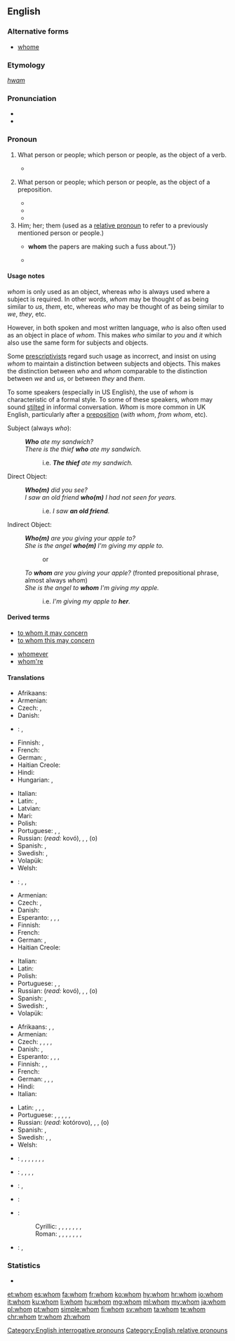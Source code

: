 ==English==
{{wikipedia}}

===Alternative forms===
* [[whome]] {{qualifier|obsolete}}

===Etymology===
{{etyl|ang|en}} ''[[hwam]]''

===Pronunciation===
* {{IPA|/huːm/}}
* {{audio|en-us-whom.ogg|Audio (US)|lang=en}}

===Pronoun===
{{en-pron|the singular and plural [[objective case]] of|who}}

# {{context|formal|lang=en}} What person or people; which person or people, as the object of a verb.
#: {{usex|lang=en|'''Whom''' did you ask?}}
#* {{RQ:Wodehouse Offing|XVIII|“Oh?” she said. “So you have decided to revise my guest list for me? You have the nerve, the – the –” I saw she needed helping out. “Audacity,” I said, throwing her the line. “The audacity to dictate to me who I shall have in my house.” It should have been “'''whom'''”, but I let it go. “You have the –” “Crust.” “– the immortal rind,” she amended, and I had to admit it was stronger, “to tell me '''whom'''” – she got it right that time – “I may entertain at Brinkley Court and who” – wrong again – “I may not.”}}
# {{context|formal|lang=en}} What person or people; which person or people, as the object of a preposition.
#: {{usex|lang=en|To '''whom''' are you referring?&nbsp;&nbsp;With '''whom''' were you talking?}}
#* {{quote-book|year=1898|author={{w|Winston Churchill (novelist)|Winston Churchill}}
|title={{w|The Celebrity}}|chapter=1
|passage=The stories did not seem to me to touch life. They were plainly intended to have a bracing moral effect, and perhaps had this result for the people at '''whom''' they were aimed.}}
#* {{quote-book|year=1922|author={{w|Ben Travers}}|title={{w|A Cuckoo in the Nest}}
|chapter=1|url=http://openlibrary.org/works/OL1521052W
|passage=He read the letter aloud. Sophia listened with the studied air of one for '''whom''', even in these days, a title possessed some surreptitious allurement.}}
#* {{RQ:Wodehouse Offing|I|“A very hearty pip-pip to you, old ancestor,” I said, well pleased, for she is a woman with '''whom''' it is always a privilege to chew the fat. “And a rousing toodle-oo to you, you young blot on the landscape,” she replied cordially.}}
# Him; her; them (used as a [[relative pronoun]] to refer to a previously mentioned person or people.)
#: {{usex|lang=en|He's a person with '''whom''' I work.;&nbsp;&nbsp; We have ten employees, half of '''whom''' are carpenters.}}
#*{{quote-book|year=1935|author=[https://www.goodreads.com/author/show/288354.George_Goodchild George Goodchild]
|title=Death on the Centre Court|chapter=1
|passage=“Anthea hasn't a notion in her head but to vamp a lot of silly mugwumps. She's set her heart on that tennis bloke{{...}}'''whom''' the papers are making such a fuss about.”}}
#* {{RQ:Wodehouse Offing|I|The eminent brain specialist to '''whom''' she alluded was a man I would not have cared to lunch with myself, our relations having been on the stiff side since the night at Lady Wickham's place in Hertfordshire when, acting on the advice of my hostess's daughter Roberta, I had punctured his hot-water bottle with a darning needle in the small hours of the morning. Quite unintentional, of course.}}

====Usage notes====
''whom'' is only used as an object, whereas ''who'' is always used where a subject is required.  In other words, ''whom'' may be thought of as being similar to ''us'', ''them'', etc, whereas ''who'' may be thought of as being similar to ''we'', ''they'', etc.

However, in both spoken and most written language, ''who'' is also often used as an object in place of ''whom''. This makes ''who'' similar to ''you'' and ''it'' which also use the same form for subjects and objects.

Some [[prescriptivist]]s regard such usage as incorrect, and insist on using ''whom'' to maintain a distinction between subjects and objects.  This makes the distinction between ''who'' and ''whom'' comparable to the distinction between ''we'' and ''us'', or between ''they'' and ''them''.

To some speakers (especially in US English), the use of ''whom'' is characteristic of a formal style.  To some of these speakers, ''whom'' may sound [[stilted]] in informal conversation. ''Whom'' is more common in UK English, particularly after a [[preposition]] (''with whom'', ''from whom'', etc).

{{rel-top|Usage examples}}

Subject (always ''who''):
: '''''Who''' ate my sandwich?''
: ''There is the thief '''who''' ate my sandwich.''
:: i.e. '''''The thief''' ate my sandwich.''

Direct Object:
: '''''Who(m)''' did you see?''
: ''I saw an old friend '''who(m)''' I had not seen for years.''
:: i.e. ''I saw '''an old friend'''.''

Indirect Object:
: '''''Who(m)''' are you giving your apple to?''
: ''She is the angel '''who(m)''' I'm giving my apple to.''
:: or
: ''To '''whom''' are you giving your apple?'' (fronted prepositional phrase, almost always ''whom'')
: ''She is the angel to '''whom''' I'm giving my apple.''
:: i.e. ''I'm giving my apple to '''her'''.''
{{rel-bottom}}

====Derived terms====
{{rel-top}}
* [[to whom it may concern]]
* [[to whom this may concern]]
{{rel-mid}}
* [[whomever]]
* [[whom're]]
{{rel-bottom}}

====Translations====
{{trans-top|what person; object of a verb (accusative)}}
* Afrikaans: {{t|af|wie}}
* Armenian: {{t|hy|ում|tr=um}}
* Czech: {{t+|cs|koho}}, {{t|cs|kterého}}
* Danish: {{t+|da|hvem}}
* {{ttbc|eo}}: {{t|eo|kiu|alt=kiun}} <!-- was "[[kiu]]n" - assumed inflected form or vocalised spelling; please verify if linking is acceptable. see [[User:Kephir/gadgets/xte#Translation_fixing]] -->, {{t|eo|kiu|alt=kiujn}} <!-- was "[[kiu]]jn" - assumed inflected form or vocalised spelling; please verify if linking is acceptable. see [[User:Kephir/gadgets/xte#Translation_fixing]] -->
* Finnish: {{t+|fi|kenet}}, {{t+|fi| kenelle}}
* French: {{t+|fr|qui}}
* German: {{t+|de|wem}}, {{t+|de|wen}}
* Haitian Creole: {{t|ht|kimoun}}
* Hindi: {{t|hi|किस|tr=kis|sc=Deva}}
* Hungarian: {{t+|hu|kit}}, {{t|hu|kicsodát}}
{{trans-mid}}
* Italian: {{t+|it|chi}}
* Latin: {{t|la|quem|m}}, {{t+|la|quam|f}}
* Latvian: {{t+|lv|kam}}
* Mari: {{t|chm|кӧм}}
* Polish: {{t+|pl|kogo}}
* Portuguese: {{t|pt|o que}}, {{qualifier|for nonhumans}} {{t|pt|o quê}}, {{qualifier|for humans}} {{t+|pt|quem}}
* Russian: {{t+|ru|кто|alt=кого|tr=kogó}} (''read:'' kovó), {{t+|ru|кто|alt=кому|tr=komú}}, {{t+|ru|кто|alt=кем|tr=kem}}, (о) {{t+|ru|кто|alt=ком|tr=(o) kom}}
* Spanish: {{t+|es|quién}}, {{t|es|quiénes}}
* Swedish: {{t+|sv|vem|s}}, {{t+|sv|vilka|p}}
* Volapük: {{t|vo|kimi}}
* Welsh: {{t|cy|pwy}}
{{trans-bottom}}

{{trans-top|what person or people, object of a preposition (dative)}}
* {{ttbc|af}}: {{t|af|[[met]] [[wie]]}} <!-- was "[[met]] [[wie]]" - assumed sum-of-parts; if an idiom, remove the wikilinks to the individual words. see [[User:Kephir/gadgets/xte#Translation_fixing]] -->, {{t|af|[[van]] [[wie]]}} <!-- was "[[van]] [[wie]]" - assumed sum-of-parts; if an idiom, remove the wikilinks to the individual words. see [[User:Kephir/gadgets/xte#Translation_fixing]] -->, {{t|af|etc.}}
* Armenian: {{t|hy|ում|tr=um}}
* Czech: {{t|cs|komu}}, {{t|cs|kterému}}
* Danish: {{t+|da|hvem}}
* Esperanto: {{t+|eo|kiu}}, {{t+|eo|kiu|alt=kiuj}}, {{t+|eo|kiu|alt=kiun}}, {{t+|eo|kiu|alt=kiujn}}
* Finnish: {{t+|fi|kenelle}}
* French: {{t+|fr|qui}}
* German: {{t+|de|wem}}, {{t+|de|wen}}
* Haitian Creole: {{t|ht|kimoun}}
{{trans-mid}}
* Italian: {{t+|it|chi}}
* Latin: {{t|la|cui}}
* Polish: {{t|pl|komu}}
* Portuguese: {{t|pt|o que}}, {{qualifier|for nonhumans}} {{t|pt|o quê}}, {{qualifier|for humans}} {{t|pt|quem}}
* Russian: {{t+|ru|кто|alt=кого|tr=kogó}} (''read:'' kovó), {{t+|ru|кто|alt=кому|tr=komú}}, {{t+|ru|кто|alt=кем|tr=kem}}, (о) {{t+|ru|кто|alt=ком|tr=(o) kom}}
* Spanish: {{t+|es|quién}}, {{t|es|quiénes}}
* Swedish: {{t+|sv|vem|s}}, {{t+|sv|vilka|p}}
* Volapük: {{t|vo|kime}}
{{trans-bottom}}

{{trans-top|relative pronoun}}
* Afrikaans: {{t|af|waarmee}}, {{t|af|waarvan}}, {{t|af|etc.}}
* Armenian: {{t|hy|ում|tr=um}}
* Czech: {{t|cs|jemuž}}, {{t+|cs|jehož}}, {{t|cs|komu}}, {{t+|cs|koho}}, {{t|cs|kterého}}
* Danish: {{t+|da|hvem}}, {{t|da|hvilken}}
* Esperanto: {{t+|eo|kiu}}, {{t|eo|kiuj}}, {{t|eo|kiun}}, {{t|eo|kiujn}}
* Finnish: {{t+|fi|joka}}, {{t+|fi|jonka}}, {{t+|fi|jollekulle}} 
* French: {{t+|fr|qui}}
* German: {{t+|de|dem|m}}, {{t+|de|der|f}}, {{t+|de|den|m}}, {{t+|de|die|f}}
* Hindi: {{t|hi|जिस|tr=jis|sc=Deva}}
* Italian: {{t+|it|cui}}
{{trans-mid}}
* Latin: {{t+|la|quam|f}}, {{t|la|quem|m}}, {{t+|la|quod|n}}, {{t|la|cui|tr=dative}}
* Portuguese: {{qualifier|for human beings}} {{t|pt|quem}}, {{t+|pt|que}}, {{t|pt|o qual|m}}, {{t|pt|a qual|f}}, {{t|pt|os quais|p}}, {{t|pt|as quais|f-p}}
* Russian: {{t+|ru|который|alt=которого|tr=kotórogo}} (''read:'' kotórovo), {{t+|ru|который|alt=которому|tr=kotóromu}}, {{t+|ru|который|alt=которым|tr=kotórym}}, (о) {{t+|ru|который|alt=котором|tr=(o) kotórom}}
* Spanish: {{t+|es|quien}}, {{t+|es|quienes}}
* Swedish: {{t+|sv|vilken|s}}, {{t+|sv|vilka|p}}, {{t+|sv|som}}
* Welsh: {{t+|cy|y}}
{{trans-bottom}}

{{ttbc-top}}
* {{ttbc|sh}}: {{qualifier|1}} {{t|sh|koga}}, {{t|sh|s kim|m}}, {{t|sh|s kojom|f}}, {{qualifier|1: with whom}} {{t|sh|s kojim|m}}, {{t|sh|kome|m}}, {{t|sh|kojem|m}}, {{t|sh|kojoj|f}}, {{qualifier|2: to whom, about whom}} {{t|sh|kojim|m}}
* {{ttbc|nl}}: {{qualifier|1}} {{t|nl|die}}, {{qualifier|1}} {{t|nl|wie}}, {{qualifier|2}} {{t|nl|waarmee}}, {{qualifier|2}} {{t|nl|waarvan}}, {{qualifier|2}} {{t|nl|waaronder}}
* {{ttbc|id}}: {{t|id|yang}}, {{t|id|[[yang]] [[mana]]}} <!-- was "[[yang]] [[mana]]" - assumed sum-of-parts; if an idiom, remove the wikilinks to the individual words. see [[User:Kephir/gadgets/xte#Translation_fixing]] -->
* {{ttbc|ia}}: {{t|ia|qui}}
* {{ttbc|sh}}:
*: Cyrillic: {{t|sh|кога|tr=1|sc=Cyrl}}, {{t|sh|с ким|m|sc=Cyrl}}, {{t|sh|с којом|f|sc=Cyrl}}, {{t|sh|с којим|m|tr=1: with whom|sc=Cyrl}}, {{t|sh|коме|m|sc=Cyrl}}, {{t|sh|којем|m|sc=Cyrl}}, {{t|sh|којој|f|sc=Cyrl}}, {{t|sh|којим|m|tr=2: to whom, about whom|sc=Cyrl}}
*: Roman: {{qualifier|1}} {{t|sh|koga}}, {{t|sh|s kim|m}}, {{t|sh|s kojom|f}}, {{qualifier|1: with whom}} {{t|sh|s kojim|m}}, {{t|sh|kome|m}}, {{t|sh|kojem|m}}, {{t|sh|kojoj|f}}, {{qualifier|2: to whom, about whom}} {{t|sh|kojim|m}}
* {{ttbc|de}}: {{qualifier|1}} {{t|de|wer}}, {{qualifier|1}} {{t|de|wem}}
{{ttbc-bottom}}

===Statistics===
* {{rank|tell|because|few|178|whom|love|far|seemed}}

[[Category:English interrogative pronouns]]
[[Category:English relative pronouns]]

[[et:whom]]
[[es:whom]]
[[fa:whom]]
[[fr:whom]]
[[ko:whom]]
[[hy:whom]]
[[hr:whom]]
[[io:whom]]
[[it:whom]]
[[ku:whom]]
[[li:whom]]
[[hu:whom]]
[[mg:whom]]
[[ml:whom]]
[[my:whom]]
[[ja:whom]]
[[pl:whom]]
[[pt:whom]]
[[simple:whom]]
[[fi:whom]]
[[sv:whom]]
[[ta:whom]]
[[te:whom]]
[[chr:whom]]
[[tr:whom]]
[[zh:whom]]